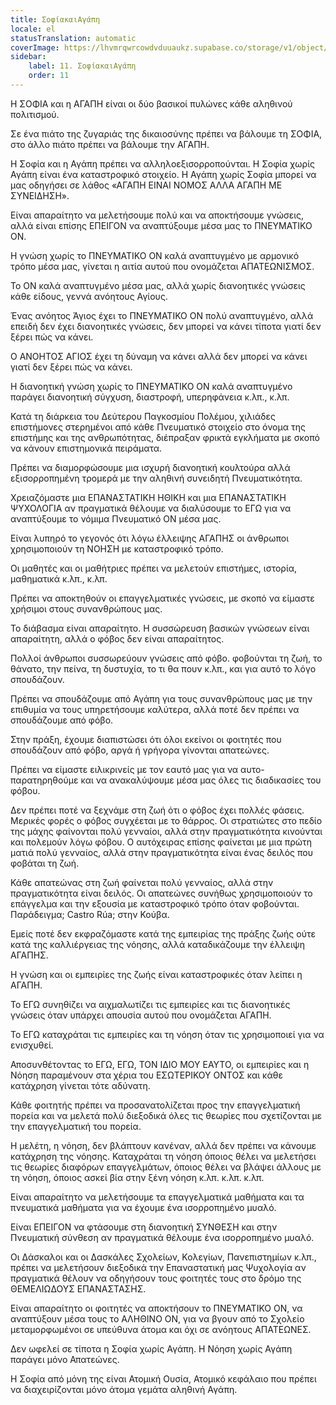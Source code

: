 ```yaml
---
title: ΣοφίακαιΑγάπη
locale: el
statusTranslation: automatic
coverImage: https://lhvmrqwrcowdvduuaukz.supabase.co/storage/v1/object/public/strapi-uploads/small_cover-educacion-fundamental.webp-2d51a7828a2b1309555be27f7e2a61a0.webp
sidebar:
    label: 11. ΣοφίακαιΑγάπη
    order: 11
---
```

Η ΣΟΦΙΑ και η ΑΓΑΠΗ είναι οι δύο βασικοί πυλώνες κάθε αληθινού πολιτισμού.

Σε ένα πιάτο της ζυγαριάς της δικαιοσύνης πρέπει να βάλουμε τη ΣΟΦΙΑ, στο άλλο πιάτο πρέπει να βάλουμε την ΑΓΑΠΗ.

Η Σοφία και η Αγάπη πρέπει να αλληλοεξισορροπούνται. Η Σοφία χωρίς Αγάπη είναι ένα καταστροφικό στοιχείο. Η Αγάπη χωρίς Σοφία μπορεί να μας οδηγήσει σε λάθος «ΑΓΑΠΗ ΕΙΝΑΙ ΝΟΜΟΣ ΑΛΛΑ ΑΓΑΠΗ ΜΕ ΣΥΝΕΙΔΗΣΗ».

Είναι απαραίτητο να μελετήσουμε πολύ και να αποκτήσουμε γνώσεις, αλλά είναι επίσης ΕΠΕΙΓΟΝ να αναπτύξουμε μέσα μας το ΠΝΕΥΜΑΤΙΚΟ ΟΝ.

Η γνώση χωρίς το ΠΝΕΥΜΑΤΙΚΟ ΟΝ καλά αναπτυγμένο με αρμονικό τρόπο μέσα μας, γίνεται η αιτία αυτού που ονομάζεται ΑΠΑΤΕΩΝΙΣΜΟΣ.

Το ΟΝ καλά αναπτυγμένο μέσα μας, αλλά χωρίς διανοητικές γνώσεις κάθε είδους, γεννά ανόητους Αγίους.

Ένας ανόητος Άγιος έχει το ΠΝΕΥΜΑΤΙΚΟ ΟΝ πολύ αναπτυγμένο, αλλά επειδή δεν έχει διανοητικές γνώσεις, δεν μπορεί να κάνει τίποτα γιατί δεν ξέρει πώς να κάνει.

Ο ΑΝΟΗΤΟΣ ΑΓΙΟΣ έχει τη δύναμη να κάνει αλλά δεν μπορεί να κάνει γιατί δεν ξέρει πώς να κάνει.

Η διανοητική γνώση χωρίς το ΠΝΕΥΜΑΤΙΚΟ ΟΝ καλά αναπτυγμένο παράγει διανοητική σύγχυση, διαστροφή, υπερηφάνεια κ.λπ., κ.λπ.

Κατά τη διάρκεια του Δεύτερου Παγκοσμίου Πολέμου, χιλιάδες επιστήμονες στερημένοι από κάθε Πνευματικό στοιχείο στο όνομα της επιστήμης και της ανθρωπότητας, διέπραξαν φρικτά εγκλήματα με σκοπό να κάνουν επιστημονικά πειράματα.

Πρέπει να διαμορφώσουμε μια ισχυρή διανοητική κουλτούρα αλλά εξισορροπημένη τρομερά με την αληθινή συνειδητή Πνευματικότητα.

Χρειαζόμαστε μια ΕΠΑΝΑΣΤΑΤΙΚΗ ΗΘΙΚΗ και μια ΕΠΑΝΑΣΤΑΤΙΚΗ ΨΥΧΟΛΟΓΙΑ αν πραγματικά θέλουμε να διαλύσουμε το ΕΓΩ για να αναπτύξουμε το νόμιμα Πνευματικό ΟΝ μέσα μας.

Είναι λυπηρό το γεγονός ότι λόγω έλλειψης ΑΓΑΠΗΣ οι άνθρωποι χρησιμοποιούν τη ΝΟΗΣΗ με καταστροφικό τρόπο.

Οι μαθητές και οι μαθήτριες πρέπει να μελετούν επιστήμες, ιστορία, μαθηματικά κ.λπ., κ.λπ.

Πρέπει να αποκτηθούν οι επαγγελματικές γνώσεις, με σκοπό να είμαστε χρήσιμοι στους συνανθρώπους μας.

Το διάβασμα είναι απαραίτητο. Η συσσώρευση βασικών γνώσεων είναι απαραίτητη, αλλά ο φόβος δεν είναι απαραίτητος.

Πολλοί άνθρωποι συσσωρεύουν γνώσεις από φόβο. φοβούνται τη ζωή, το θάνατο, την πείνα, τη δυστυχία, το τι θα πουν κ.λπ., και για αυτό το λόγο σπουδάζουν.

Πρέπει να σπουδάζουμε από Αγάπη για τους συνανθρώπους μας με την επιθυμία να τους υπηρετήσουμε καλύτερα, αλλά ποτέ δεν πρέπει να σπουδάζουμε από φόβο.

Στην πράξη, έχουμε διαπιστώσει ότι όλοι εκείνοι οι φοιτητές που σπουδάζουν από φόβο, αργά ή γρήγορα γίνονται απατεώνες.

Πρέπει να είμαστε ειλικρινείς με τον εαυτό μας για να αυτο-παρατηρηθούμε και να ανακαλύψουμε μέσα μας όλες τις διαδικασίες του φόβου.

Δεν πρέπει ποτέ να ξεχνάμε στη ζωή ότι ο φόβος έχει πολλές φάσεις. Μερικές φορές ο φόβος συγχέεται με το θάρρος. Οι στρατιώτες στο πεδίο της μάχης φαίνονται πολύ γενναίοι, αλλά στην πραγματικότητα κινούνται και πολεμούν λόγω φόβου. Ο αυτόχειρας επίσης φαίνεται με μια πρώτη ματιά πολύ γενναίος, αλλά στην πραγματικότητα είναι ένας δειλός που φοβάται τη ζωή.

Κάθε απατεώνας στη ζωή φαίνεται πολύ γενναίος, αλλά στην πραγματικότητα είναι δειλός. Οι απατεώνες συνήθως χρησιμοποιούν το επάγγελμα και την εξουσία με καταστροφικό τρόπο όταν φοβούνται. Παράδειγμα; Castro Rúa; στην Κούβα.

Εμείς ποτέ δεν εκφραζόμαστε κατά της εμπειρίας της πράξης ζωής ούτε κατά της καλλιέργειας της νόησης, αλλά καταδικάζουμε την έλλειψη ΑΓΑΠΗΣ.

Η γνώση και οι εμπειρίες της ζωής είναι καταστροφικές όταν λείπει η ΑΓΑΠΗ.

Το ΕΓΩ συνηθίζει να αιχμαλωτίζει τις εμπειρίες και τις διανοητικές γνώσεις όταν υπάρχει απουσία αυτού που ονομάζεται ΑΓΑΠΗ.

Το ΕΓΩ καταχράται τις εμπειρίες και τη νόηση όταν τις χρησιμοποιεί για να ενισχυθεί.

Αποσυνθέτοντας το ΕΓΩ, ΕΓΩ, ΤΟΝ ΙΔΙΟ ΜΟΥ ΕΑΥΤΟ, οι εμπειρίες και η Νόηση παραμένουν στα χέρια του ΕΣΩΤΕΡΙΚΟΥ ΟΝΤΟΣ και κάθε κατάχρηση γίνεται τότε αδύνατη.

Κάθε φοιτητής πρέπει να προσανατολίζεται προς την επαγγελματική πορεία και να μελετά πολύ διεξοδικά όλες τις θεωρίες που σχετίζονται με την επαγγελματική του πορεία.

Η μελέτη, η νόηση, δεν βλάπτουν κανέναν, αλλά δεν πρέπει να κάνουμε κατάχρηση της νόησης. Καταχράται τη νόηση όποιος θέλει να μελετήσει τις θεωρίες διαφόρων επαγγελμάτων, όποιος θέλει να βλάψει άλλους με τη νόηση, όποιος ασκεί βία στην ξένη νόηση κ.λπ. κ.λπ. κ.λπ.

Είναι απαραίτητο να μελετήσουμε τα επαγγελματικά μαθήματα και τα πνευματικά μαθήματα για να έχουμε ένα ισορροπημένο μυαλό.

Είναι ΕΠΕΙΓΟΝ να φτάσουμε στη διανοητική ΣΥΝΘΕΣΗ και στην Πνευματική σύνθεση αν πραγματικά θέλουμε ένα ισορροπημένο μυαλό.

Οι Δάσκαλοι και οι Δασκάλες Σχολείων, Κολεγίων, Πανεπιστημίων κ.λπ., πρέπει να μελετήσουν διεξοδικά την Επαναστατική μας Ψυχολογία αν πραγματικά θέλουν να οδηγήσουν τους φοιτητές τους στο δρόμο της ΘΕΜΕΛΙΩΔΟΥΣ ΕΠΑΝΑΣΤΑΣΗΣ.

Είναι απαραίτητο οι φοιτητές να αποκτήσουν το ΠΝΕΥΜΑΤΙΚΟ ΟΝ, να αναπτύξουν μέσα τους το ΑΛΗΘΙΝΟ ΟΝ, για να βγουν από το Σχολείο μεταμορφωμένοι σε υπεύθυνα άτομα και όχι σε ανόητους ΑΠΑΤΕΩΝΕΣ.

Δεν ωφελεί σε τίποτα η Σοφία χωρίς Αγάπη. Η Νόηση χωρίς Αγάπη παράγει μόνο Απατεώνες.

Η Σοφία από μόνη της είναι Ατομική Ουσία, Ατομικό κεφάλαιο που πρέπει να διαχειρίζονται μόνο άτομα γεμάτα αληθινή Αγάπη.

